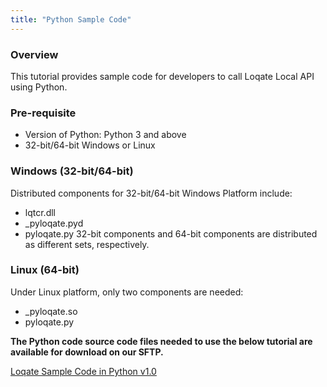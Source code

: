 ```yaml
---
title: "Python Sample Code"
---
```


### Overview

This tutorial provides sample code for developers to call Loqate Local API using Python.

### Pre-requisite

- Version of Python: Python 3 and above
- 32-bit/64-bit Windows or Linux

### Windows (32-bit/64-bit)

Distributed components for 32-bit/64-bit Windows Platform include:

- lqtcr.dll
- \_pyloqate.pyd
- pyloqate.py
  32-bit components and 64-bit components are distributed as different sets, respectively.

### Linux (64-bit)

Under Linux platform, only two components are needed:

- \_pyloqate.so
- pyloqate.py

**The Python code source code files needed to use the below tutorial are available for download on our SFTP.**

[Loqate Sample Code in Python v1.0](https://support.loqate.com/wp-content/uploads/2022/03/Loqate-Sample-Code-in-Python-v1.0.pdf)
